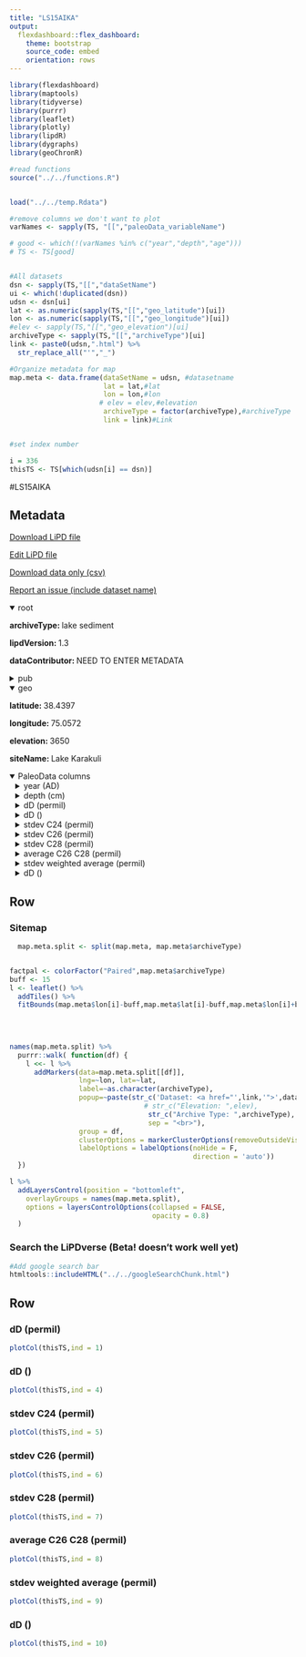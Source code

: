 ```yaml
---
title: "LS15AIKA"
output: 
  flexdashboard::flex_dashboard:
    theme: bootstrap
    source_code: embed
    orientation: rows
---
```


```r
library(flexdashboard)
library(maptools)
library(tidyverse)
library(purrr)
library(leaflet)
library(plotly)
library(lipdR)
library(dygraphs)
library(geoChronR)

#read functions
source("../../functions.R")


load("../../temp.Rdata")

#remove columns we don't want to plot
varNames <- sapply(TS, "[[","paleoData_variableName")

# good <- which(!(varNames %in% c("year","depth","age")))
# TS <- TS[good]


#All datasets
dsn <- sapply(TS,"[[","dataSetName")
ui <- which(!duplicated(dsn))
udsn <- dsn[ui]
lat <- as.numeric(sapply(TS,"[[","geo_latitude")[ui])
lon <- as.numeric(sapply(TS,"[[","geo_longitude")[ui])
#elev <- sapply(TS,"[[","geo_elevation")[ui]
archiveType <- sapply(TS,"[[","archiveType")[ui]
link <- paste0(udsn,".html") %>% 
  str_replace_all("'","_")

#Organize metadata for map
map.meta <- data.frame(dataSetName = udsn, #datasetname
                       lat = lat,#lat
                       lon = lon,#lon
                      # elev = elev,#elevation
                       archiveType = factor(archiveType),#archiveType
                       link = link)#Link


#set index number

i = 336
thisTS <- TS[which(udsn[i] == dsn)]
```
#LS15AIKA

Metadata {.sidebar}
-------------------------------------
[Download LiPD file](LS15AIKA.lpd)
            

[Edit LiPD file](http://lipd.net/playground?source=http://lipdverse.org/iso2kv0_11_0/LS15AIKA.lpd)
            

[Download data only (csv)](LS15AIKA.csv)
            

[Report an issue (include dataset name)](https://github.com/nickmckay/LiPDverse/issues)

<details open style="margin-left: 0px">
<summary>root</summary>
<p style="margin-left: 0px"><strong>archiveType: </strong>lake sediment
<p style="margin-left: 0px"><strong>lipdVersion: </strong>1.3
<p style="margin-left: 0px"><strong>dataContributor: </strong>NEED TO ENTER METADATA
</details>
<details>
<summary>pub</summary>
<details style="margin-left: 10px">
<summary>pub1</summary>
<p style="margin-left: 10px"><strong>author: </strong>Aichner, B. , Feakins, S. J. , Lee, J. E. , Herzschuh, U. , Liu, X.
<p style="margin-left: 10px"><strong>journal: </strong>Climate of the Past
<p style="margin-left: 10px"><strong>volume: </strong>11
<p style="margin-left: 10px"><strong>pages: </strong>619633
<p style="margin-left: 10px"><strong>pubYear: </strong>NA
<p style="margin-left: 10px"><strong>title: </strong>Highresolution leaf wax carbon and hydrogen isotopic record of the late Holocene paleoclimate in arid Central Asia
<p style="margin-left: 10px"><strong>DOI: </strong>10.5194/cp116192015
</details>
<details style="margin-left: 10px">
<summary>pub2</summary>
<p style="margin-left: 10px"><strong>pubYear: </strong>NA
</details>
</details>
<details open style="margin-left: 0px">
<summary>geo</summary>
<p style="margin-left: 0px"><strong>latitude: </strong>38.4397
<p style="margin-left: 0px"><strong>longitude: </strong>75.0572
<p style="margin-left: 0px"><strong>elevation: </strong>3650
<p style="margin-left: 0px"><strong>siteName: </strong>Lake Karakuli
</details>
<details open>
<summary>PaleoData columns</summary>
<details style="margin-left: 10px">
<summary>year (AD)</summary>
<p style="margin-left: 10px"><strong>TSid: </strong>MAT3be8633483
<p style="margin-left: 10px"><strong>variableName: </strong>year
<p style="margin-left: 10px"><strong>units: </strong>AD
<p style="margin-left: 10px"><strong>description: </strong>Year AD
</details>
<details style="margin-left: 10px">
<summary>depth (cm)</summary>
<p style="margin-left: 10px"><strong>TSid: </strong>MATa27c44c8f8
<p style="margin-left: 10px"><strong>variableName: </strong>depth
<p style="margin-left: 10px"><strong>units: </strong>cm
<p style="margin-left: 10px"><strong>description: </strong>depth
</details>
<details style="margin-left: 10px">
<summary>dD (permil)</summary>
<p style="margin-left: 10px"><strong>TSid: </strong>LS15AIKA01B
<p style="margin-left: 10px"><strong>variableName: </strong>dD
<p style="margin-left: 10px"><strong>units: </strong>permil
<p style="margin-left: 10px"><strong>description: </strong>terrestrial biomarker
<details>
<summary>interpretation</summary>
<details style="margin-left: 20px">
<summary>1</summary>
<p style="margin-left: 20px"><strong>basis: </strong>Since temperature and precipitation amounts are anticor- related on an interannual timescale (Fig. 5), we interpret low ?D values to indicate both relatively cool and wet conditions. In addition to fluctuations in mean annual precipitation iso- topes, snowmelt and delivery to plants may vary. We suggest that a high proportional contribution of water derived from snowmelt, after relatively long and wet winters with high amounts of snowfall, can further lead to more negative ?D leaf wax values.
<p style="margin-left: 20px"><strong>interpDirection: </strong>Temp: increase, Precipitation: decrease
<p style="margin-left: 20px"><strong>scope: </strong>climate
<p style="margin-left: 20px"><strong>seasonality: </strong>mainly growing season, with potential addition effects of snowmelt following wet winters
<p style="margin-left: 20px"><strong>variable: </strong>Temperature and Precipitation amount
<p style="margin-left: 20px"><strong>variableDetail: </strong>air
<p style="margin-left: 20px"><strong>direction: </strong>Temp: increase, Precipitation: decrease
</details>
<details style="margin-left: 20px">
<summary>2</summary>
<p style="margin-left: 20px"><strong>basis: </strong>Higher isotopic values in the summer compared to the winter (Yao et al., 2013; Bowen and Revenaugh, 2003) suggest that monthly values are indeed driven by temperature. If these seasonal controls also determine interannual variations in the isotopic composition of precipitation then temperature is likely to be a major factor explaining the reconstructed hydrogen isotopic variability. A higher percentage of growing season rainfall (relative to total water used by plants) would result in higher deltaD values.
<p style="margin-left: 20px"><strong>direction: </strong>positive
<p style="margin-left: 20px"><strong>inferredMaterial: </strong>soil water
<p style="margin-left: 20px"><strong>mathematicalRelation: </strong>linear
<p style="margin-left: 20px"><strong>rank: </strong>1
<p style="margin-left: 20px"><strong>scope: </strong>isotope
<p style="margin-left: 20px"><strong>seasonality: </strong>growing season
<p style="margin-left: 20px"><strong>variable: </strong>P_isotope
<p style="margin-left: 20px"><strong>coefficient: </strong>NA
<p style="margin-left: 20px"><strong>fraction: </strong>NA
</details>
<details style="margin-left: 20px">
<summary>3</summary>
<p style="margin-left: 20px"><strong>basis: </strong>Higher isotopic values in the summer compared to the winter (Yao et al., 2013; Bowen and Revenaugh, 2003) suggest that monthly values are indeed driven by temperature. If these seasonal controls also determine interannual variations in the isotopic composition of precipitation then temperature is likely to be a major factor explaining the reconstructed hydrogen isotopic variability. A higher percentage of winter snowmelt (relative to total water used by plants) would result in lower deltaD values.
<p style="margin-left: 20px"><strong>direction: </strong>negative
<p style="margin-left: 20px"><strong>inferredMaterial: </strong>soil water
<p style="margin-left: 20px"><strong>mathematicalRelation: </strong>linear
<p style="margin-left: 20px"><strong>rank: </strong>2
<p style="margin-left: 20px"><strong>scope: </strong>isotope
<p style="margin-left: 20px"><strong>seasonality: </strong>winter
<p style="margin-left: 20px"><strong>variable: </strong>winter snow melting during growing season
<p style="margin-left: 20px"><strong>coefficient: </strong>NA
<p style="margin-left: 20px"><strong>fraction: </strong>NA
</details>
<details style="margin-left: 20px">
<summary>4</summary>
<p style="margin-left: 20px"><strong>basis: </strong>This amount effect lowers the summer precipitation isotopic com- position, dampens the seasonality of the mean precipitation of isotopic values and lowers the integrated annual precip- itation isotopic composition. Hence, in drier years average ?D values will be D-enriched relative to wetter years, and likewise warmer years will be D-enriched relative to colder years (Fig. 4b). Given the low precipitation amounts in this arid region today, the amount effect is likely to remain sec-ondary to the temperature controls on isotopic composition apparent in the seasonal cycle.
<p style="margin-left: 20px"><strong>direction: </strong>negative
<p style="margin-left: 20px"><strong>inferredMaterial: </strong>soil water
<p style="margin-left: 20px"><strong>mathematicalRelation: </strong>linear
<p style="margin-left: 20px"><strong>rank: </strong>3
<p style="margin-left: 20px"><strong>scope: </strong>isotope
<p style="margin-left: 20px"><strong>seasonality: </strong>summer (June in modern seasonal cycle)
<p style="margin-left: 20px"><strong>variable: </strong>precipitation amount
<p style="margin-left: 20px"><strong>coefficient: </strong>NA
<p style="margin-left: 20px"><strong>fraction: </strong>NA
</details>
</details>
</details>
<details style="margin-left: 10px">
<summary>dD ()</summary>
<p style="margin-left: 10px"><strong>TSid: </strong>LS15AIKA01A2
<p style="margin-left: 10px"><strong>variableName: </strong>dD
<p style="margin-left: 10px"><strong>description: </strong>terrestrial biomarker
<details>
<summary>interpretation</summary>
<details style="margin-left: 20px">
<summary>1</summary>
<p style="margin-left: 20px"><strong>basis: </strong>Since temperature and precipitation amounts are anticor- related on an interannual timescale (Fig. 5), we interpret low ?D values to indicate both relatively cool and wet conditions. In addition to fluctuations in mean annual precipitation iso- topes, snowmelt and delivery to plants may vary. We suggest that a high proportional contribution of water derived from snowmelt, after relatively long and wet winters with high amounts of snowfall, can further lead to more negative ?D leaf wax values.
<p style="margin-left: 20px"><strong>direction: </strong>Temp: increase, Precipitation: decrease
<p style="margin-left: 20px"><strong>seasonality: </strong>mainly growing season, with potential addition effects of snowmelt following wet winters
<p style="margin-left: 20px"><strong>variable: </strong>Temperature and Precipitation amount
<p style="margin-left: 20px"><strong>variableDetail: </strong>air
<p style="margin-left: 20px"><strong>scope: </strong>climate
</details>
<details style="margin-left: 20px">
<summary>2</summary>
<p style="margin-left: 20px"><strong>basis: </strong>Higher isotopic values in the summer compared to the winter (Yao et al., 2013; Bowen and Revenaugh, 2003) suggest that monthly values are indeed driven by temperature. If these seasonal controls also determine interannual variations in the isotopic composition of precipitation then temperature is likely to be a major factor explaining the reconstructed hydrogen isotopic variability. A higher percentage of growing season rainfall (relative to total water used by plants) would result in higher deltaD values.
<p style="margin-left: 20px"><strong>coefficient: </strong>NA
<p style="margin-left: 20px"><strong>direction: </strong>positive
<p style="margin-left: 20px"><strong>fraction: </strong>NA
<p style="margin-left: 20px"><strong>mathematicalRelation: </strong>linear
<p style="margin-left: 20px"><strong>rank: </strong>1
<p style="margin-left: 20px"><strong>seasonality: </strong>growing season
<p style="margin-left: 20px"><strong>variable: </strong>P_isotope
<p style="margin-left: 20px"><strong>scope: </strong>isotope
</details>
<details style="margin-left: 20px">
<summary>3</summary>
<p style="margin-left: 20px"><strong>basis: </strong>Higher isotopic values in the summer compared to the winter (Yao et al., 2013; Bowen and Revenaugh, 2003) suggest that monthly values are indeed driven by temperature. If these seasonal controls also determine interannual variations in the isotopic composition of precipitation then temperature is likely to be a major factor explaining the reconstructed hydrogen isotopic variability. A higher percentage of winter snowmelt (relative to total water used by plants) would result in lower deltaD values.
<p style="margin-left: 20px"><strong>coefficient: </strong>NA
<p style="margin-left: 20px"><strong>direction: </strong>negative
<p style="margin-left: 20px"><strong>fraction: </strong>NA
<p style="margin-left: 20px"><strong>mathematicalRelation: </strong>linear
<p style="margin-left: 20px"><strong>rank: </strong>2
<p style="margin-left: 20px"><strong>seasonality: </strong>winter
<p style="margin-left: 20px"><strong>variable: </strong>winter snow melting during growing season
<p style="margin-left: 20px"><strong>scope: </strong>isotope
</details>
<details style="margin-left: 20px">
<summary>4</summary>
<p style="margin-left: 20px"><strong>basis: </strong>This amount effect lowers the summer precipitation isotopic com- position, dampens the seasonality of the mean precipitation of isotopic values and lowers the integrated annual precip- itation isotopic composition. Hence, in drier years average ?D values will be D-enriched relative to wetter years, and likewise warmer years will be D-enriched relative to colder years (Fig. 4b). Given the low precipitation amounts in this arid region today, the amount effect is likely to remain sec-ondary to the temperature controls on isotopic composition apparent in the seasonal cycle.
<p style="margin-left: 20px"><strong>coefficient: </strong>NA
<p style="margin-left: 20px"><strong>direction: </strong>negative
<p style="margin-left: 20px"><strong>fraction: </strong>NA
<p style="margin-left: 20px"><strong>mathematicalRelation: </strong>linear
<p style="margin-left: 20px"><strong>rank: </strong>3
<p style="margin-left: 20px"><strong>seasonality: </strong>summer (June in modern seasonal cycle)
<p style="margin-left: 20px"><strong>variable: </strong>precipitation amount
<p style="margin-left: 20px"><strong>scope: </strong>isotope
</details>
</details>
</details>
<details style="margin-left: 10px">
<summary>stdev C24 (permil)</summary>
<p style="margin-left: 10px"><strong>TSid: </strong>NPM147147
<p style="margin-left: 10px"><strong>variableName: </strong>stdev C24
<p style="margin-left: 10px"><strong>units: </strong>permil
<p style="margin-left: 10px"><strong>description: </strong>stdev of d2H measurements
<details>
<summary>interpretation</summary>
<details style="margin-left: 20px">
<summary>1</summary>
<p style="margin-left: 20px"><strong>scope: </strong>climate
</details>
<details style="margin-left: 20px">
<summary>2</summary>
<p style="margin-left: 20px"><strong>coefficient: </strong>NA
<p style="margin-left: 20px"><strong>fraction: </strong>NA
<p style="margin-left: 20px"><strong>rank: </strong>NA
<p style="margin-left: 20px"><strong>scope: </strong>isotope
</details>
<details style="margin-left: 20px">
<summary>3</summary>
<p style="margin-left: 20px"><strong>coefficient: </strong>NA
<p style="margin-left: 20px"><strong>fraction: </strong>NA
<p style="margin-left: 20px"><strong>rank: </strong>NA
<p style="margin-left: 20px"><strong>scope: </strong>isotope
</details>
<details style="margin-left: 20px">
<summary>4</summary>
<p style="margin-left: 20px"><strong>coefficient: </strong>NA
<p style="margin-left: 20px"><strong>fraction: </strong>NA
<p style="margin-left: 20px"><strong>rank: </strong>NA
<p style="margin-left: 20px"><strong>scope: </strong>isotope
</details>
</details>
</details>
<details style="margin-left: 10px">
<summary>stdev C26 (permil)</summary>
<p style="margin-left: 10px"><strong>TSid: </strong>NPM147147a
<p style="margin-left: 10px"><strong>variableName: </strong>stdev C26
<p style="margin-left: 10px"><strong>units: </strong>permil
<p style="margin-left: 10px"><strong>description: </strong>stdev of d2H measurements
<details>
<summary>interpretation</summary>
<details style="margin-left: 20px">
<summary>1</summary>
<p style="margin-left: 20px"><strong>scope: </strong>climate
</details>
<details style="margin-left: 20px">
<summary>2</summary>
<p style="margin-left: 20px"><strong>coefficient: </strong>NA
<p style="margin-left: 20px"><strong>fraction: </strong>NA
<p style="margin-left: 20px"><strong>rank: </strong>NA
<p style="margin-left: 20px"><strong>scope: </strong>isotope
</details>
<details style="margin-left: 20px">
<summary>3</summary>
<p style="margin-left: 20px"><strong>coefficient: </strong>NA
<p style="margin-left: 20px"><strong>fraction: </strong>NA
<p style="margin-left: 20px"><strong>rank: </strong>NA
<p style="margin-left: 20px"><strong>scope: </strong>isotope
</details>
<details style="margin-left: 20px">
<summary>4</summary>
<p style="margin-left: 20px"><strong>coefficient: </strong>NA
<p style="margin-left: 20px"><strong>fraction: </strong>NA
<p style="margin-left: 20px"><strong>rank: </strong>NA
<p style="margin-left: 20px"><strong>scope: </strong>isotope
</details>
</details>
</details>
<details style="margin-left: 10px">
<summary>stdev C28 (permil)</summary>
<p style="margin-left: 10px"><strong>TSid: </strong>NPM147147b
<p style="margin-left: 10px"><strong>variableName: </strong>stdev C28
<p style="margin-left: 10px"><strong>units: </strong>permil
<p style="margin-left: 10px"><strong>description: </strong>stdev of d2H measurements
<details>
<summary>interpretation</summary>
<details style="margin-left: 20px">
<summary>1</summary>
<p style="margin-left: 20px"><strong>scope: </strong>climate
</details>
<details style="margin-left: 20px">
<summary>2</summary>
<p style="margin-left: 20px"><strong>coefficient: </strong>NA
<p style="margin-left: 20px"><strong>fraction: </strong>NA
<p style="margin-left: 20px"><strong>rank: </strong>NA
<p style="margin-left: 20px"><strong>scope: </strong>isotope
</details>
<details style="margin-left: 20px">
<summary>3</summary>
<p style="margin-left: 20px"><strong>coefficient: </strong>NA
<p style="margin-left: 20px"><strong>fraction: </strong>NA
<p style="margin-left: 20px"><strong>rank: </strong>NA
<p style="margin-left: 20px"><strong>scope: </strong>isotope
</details>
<details style="margin-left: 20px">
<summary>4</summary>
<p style="margin-left: 20px"><strong>coefficient: </strong>NA
<p style="margin-left: 20px"><strong>fraction: </strong>NA
<p style="margin-left: 20px"><strong>rank: </strong>NA
<p style="margin-left: 20px"><strong>scope: </strong>isotope
</details>
</details>
</details>
<details style="margin-left: 10px">
<summary>average C26 C28 (permil)</summary>
<p style="margin-left: 10px"><strong>TSid: </strong>NPM147147c
<p style="margin-left: 10px"><strong>variableName: </strong>average C26 C28
<p style="margin-left: 10px"><strong>units: </strong>permil
<p style="margin-left: 10px"><strong>description: </strong>mean of long chain compound d2H
<details>
<summary>interpretation</summary>
<details style="margin-left: 20px">
<summary>1</summary>
<p style="margin-left: 20px"><strong>scope: </strong>climate
</details>
<details style="margin-left: 20px">
<summary>2</summary>
<p style="margin-left: 20px"><strong>coefficient: </strong>NA
<p style="margin-left: 20px"><strong>fraction: </strong>NA
<p style="margin-left: 20px"><strong>rank: </strong>NA
<p style="margin-left: 20px"><strong>scope: </strong>isotope
</details>
<details style="margin-left: 20px">
<summary>3</summary>
<p style="margin-left: 20px"><strong>coefficient: </strong>NA
<p style="margin-left: 20px"><strong>fraction: </strong>NA
<p style="margin-left: 20px"><strong>rank: </strong>NA
<p style="margin-left: 20px"><strong>scope: </strong>isotope
</details>
<details style="margin-left: 20px">
<summary>4</summary>
<p style="margin-left: 20px"><strong>coefficient: </strong>NA
<p style="margin-left: 20px"><strong>fraction: </strong>NA
<p style="margin-left: 20px"><strong>rank: </strong>NA
<p style="margin-left: 20px"><strong>scope: </strong>isotope
</details>
</details>
</details>
<details style="margin-left: 10px">
<summary>stdev weighted average (permil)</summary>
<p style="margin-left: 10px"><strong>TSid: </strong>NPM147147d
<p style="margin-left: 10px"><strong>variableName: </strong>stdev weighted average
<p style="margin-left: 10px"><strong>units: </strong>permil
<p style="margin-left: 10px"><strong>description: </strong>mean of long chain compound d2H
<details>
<summary>interpretation</summary>
<details style="margin-left: 20px">
<summary>1</summary>
<p style="margin-left: 20px"><strong>scope: </strong>climate
</details>
<details style="margin-left: 20px">
<summary>2</summary>
<p style="margin-left: 20px"><strong>coefficient: </strong>NA
<p style="margin-left: 20px"><strong>fraction: </strong>NA
<p style="margin-left: 20px"><strong>rank: </strong>NA
<p style="margin-left: 20px"><strong>scope: </strong>isotope
</details>
<details style="margin-left: 20px">
<summary>3</summary>
<p style="margin-left: 20px"><strong>coefficient: </strong>NA
<p style="margin-left: 20px"><strong>fraction: </strong>NA
<p style="margin-left: 20px"><strong>rank: </strong>NA
<p style="margin-left: 20px"><strong>scope: </strong>isotope
</details>
<details style="margin-left: 20px">
<summary>4</summary>
<p style="margin-left: 20px"><strong>coefficient: </strong>NA
<p style="margin-left: 20px"><strong>fraction: </strong>NA
<p style="margin-left: 20px"><strong>rank: </strong>NA
<p style="margin-left: 20px"><strong>scope: </strong>isotope
</details>
</details>
</details>
<details style="margin-left: 10px">
<summary>dD ()</summary>
<p style="margin-left: 10px"><strong>TSid: </strong>LS15AIKA01A1
<p style="margin-left: 10px"><strong>variableName: </strong>dD
<p style="margin-left: 10px"><strong>description: </strong>terrestrial biomarker
<details>
<summary>interpretation</summary>
<details style="margin-left: 20px">
<summary>1</summary>
<p style="margin-left: 20px"><strong>scope: </strong>climate
</details>
<details style="margin-left: 20px">
<summary>2</summary>
<p style="margin-left: 20px"><strong>coefficient: </strong>NA
<p style="margin-left: 20px"><strong>fraction: </strong>NA
<p style="margin-left: 20px"><strong>rank: </strong>NA
<p style="margin-left: 20px"><strong>scope: </strong>isotope
</details>
<details style="margin-left: 20px">
<summary>3</summary>
<p style="margin-left: 20px"><strong>coefficient: </strong>NA
<p style="margin-left: 20px"><strong>fraction: </strong>NA
<p style="margin-left: 20px"><strong>rank: </strong>NA
<p style="margin-left: 20px"><strong>scope: </strong>isotope
</details>
<details style="margin-left: 20px">
<summary>4</summary>
<p style="margin-left: 20px"><strong>coefficient: </strong>NA
<p style="margin-left: 20px"><strong>fraction: </strong>NA
<p style="margin-left: 20px"><strong>rank: </strong>NA
<p style="margin-left: 20px"><strong>scope: </strong>isotope
</details>
</details>
</details>

Row {.tabset .tabset-fade}
-----------------------------------------------------------------------

### Sitemap

```r
  map.meta.split <- split(map.meta, map.meta$archiveType)


factpal <- colorFactor("Paired",map.meta$archiveType)
buff <- 15
l <- leaflet() %>% 
  addTiles() %>% 
  fitBounds(map.meta$lon[i]-buff,map.meta$lat[i]-buff,map.meta$lon[i]+buff,map.meta$lat[i]+buff)
  

  
  
names(map.meta.split) %>%
  purrr::walk( function(df) {
    l <<- l %>%
      addMarkers(data=map.meta.split[[df]],
                 lng=~lon, lat=~lat,
                 label=~as.character(archiveType),
                 popup=~paste(str_c('Dataset: <a href="',link,'">',dataSetName,'</a>'),
                                 # str_c("Elevation: ",elev),
                                  str_c("Archive Type: ",archiveType),
                                  sep = "<br>"),
                 group = df,
                 clusterOptions = markerClusterOptions(removeOutsideVisibleBounds = F),
                 labelOptions = labelOptions(noHide = F,
                                             direction = 'auto'))
  })

l %>%
  addLayersControl(position = "bottomleft",
    overlayGroups = names(map.meta.split),
    options = layersControlOptions(collapsed = FALSE,
                                   opacity = 0.8)
  )
```

### Search the LiPDverse (Beta! doesn't work well yet)
```r
#Add google search bar
htmltools::includeHTML("../../googleSearchChunk.html")
```


Row {.tabset .tabset-fade}
-----------------------------------------------------------------------

### dD (permil)
```r
plotCol(thisTS,ind = 1)
```

### dD ()
```r
plotCol(thisTS,ind = 4)
```

### stdev C24 (permil)
```r
plotCol(thisTS,ind = 5)
```

### stdev C26 (permil)
```r
plotCol(thisTS,ind = 6)
```

### stdev C28 (permil)
```r
plotCol(thisTS,ind = 7)
```

### average C26 C28 (permil)
```r
plotCol(thisTS,ind = 8)
```

### stdev weighted average (permil)
```r
plotCol(thisTS,ind = 9)
```

### dD ()
```r
plotCol(thisTS,ind = 10)
```

